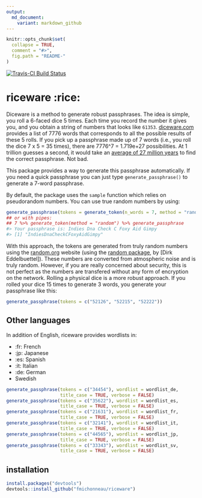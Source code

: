 ```yaml
---
output:
  md_document:
    variant: markdown_github
---
```


<!-- README.md is generated from README.Rmd. Please edit that file -->

```r
knitr::opts_chunk$set(
  collapse = TRUE,
  comment = "#>",
  fig.path = "README-"
)
```

[![Travis-CI Build Status](https://travis-ci.org/fmichonneau/riceware.png?branch=master)](https://travis-ci.org/fmichonneau/riceware)

# riceware :rice:

Diceware is a method to generate robust passphrases. The idea is simple, you
roll a 6-faced dice 5 times. Each time you record the number it gives you, and
you obtain a string of numbers that looks like
`61353`. [diceware.com](http://diceware.com) provides a list of 7776 words that
corresponds to all the possible results of these 5 rolls. If you pick up a
passphrase made up of 7 words (i.e., you roll the dice 7 x 5 = 35 times), there
are 7776^7 = 1.719e+27 possibilities. At 1 trillion guesses a second, it would
take an
[average of 27 million years](https://firstlook.org/theintercept/2015/03/26/passphrases-can-memorize-attackers-cant-guess/)
to find the correct passphrase. Not bad.

This package provides a way to generate this passphrase automatically. If you
need a quick passphrase you can just type `generate_passphrase()` to generate a
7-word passphrase.

By default, the package uses the `sample` function which relies on pseudorandom
numbers. You can use true random numbers by using:

```.r
generate_passphrase(tokens = generate_token(n_words = 7, method = "random"))
## or with pipes:
## 7 %>% generate_token(method = "random") %>% generate_passphrase
#> Your passphrase is: Indies Dna Check C Foxy Aid Gimpy
#> [1] "IndiesDnaCheckCFoxyAidGimpy"
```

With this approach, the tokens are generated from truly random numbers using the
[random.org](http://www.random.org) website (using the
[random package](http://cran.r-project.org/package=random), by [Dirk
Eddelbuettel]). These numbers are converted from atmospheric noise and is truly
random. However, if you are really concerned about security, this is not perfect
as the numbers are transfered without any form of encryption on the
network. Rolling a physical dice is a more robust approach. If you rolled your
dice 15 times to generate 3 words, you generate your passphrase like this:

```r
generate_passphrase(tokens = c("52126", "52215", "52222"))
```

## Other languages

In addition of English, riceware provides wordlists in:

- :fr: French
- :jp: Japanese
- :es: Spanish
- :it: Italian
- :de: German
- Swedish

```r
generate_passphrase(tokens = c("34454"), wordlist = wordlist_de,
                    title_case = TRUE, verbose = FALSE)
generate_passphrase(tokens = c("35622"), wordlist = wordlist_es,
                    title_case = TRUE, verbose = FALSE)
generate_passphrase(tokens = c("21631"), wordlist = wordlist_fr,
                    title_case = TRUE, verbose = FALSE)
generate_passphrase(tokens = c("32141"), wordlist = wordlist_it,
                    title_case = TRUE, verbose = FALSE)
generate_passphrase(tokens = c("44565"), wordlist = wordlist_jp,
                    title_case = TRUE, verbose = FALSE)
generate_passphrase(tokens = c("33343"), wordlist = wordlist_sv,
                    title_case = TRUE, verbose = FALSE)
```

## installation

```r
install.packages("devtools")
devtools::install_github("fmichonneau/riceware")
```
